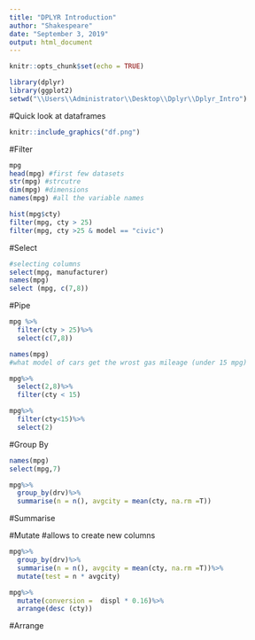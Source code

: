 ---
title: "DPLYR Introduction"
author: "Shakespeare"
date: "September 3, 2019"
output: html_document
---

```{r setup, include=FALSE}
knitr::opts_chunk$set(echo = TRUE)
```


```{r}
library(dplyr)
library(ggplot2)
setwd("\\Users\\Administrator\\Desktop\\Dplyr\\Dplyr_Intro")
```


#Quick look at dataframes

```{r pressure, echo=FALSE, fig.cap="A caption", out.width = '100%'}
knitr::include_graphics("df.png")
```


#Filter

```{r}
mpg
head(mpg) #first few datasets
str(mpg) #strcutre 
dim(mpg) #dimensions
names(mpg) #all the variable names

```
```{r}
hist(mpg$cty)
filter(mpg, cty > 25)
filter(mpg, cty >25 & model == "civic")
```


#Select
```{r}
#selecting columns
select(mpg, manufacturer)
names(mpg)
select (mpg, c(7,8))

```

#Pipe

```{r}
mpg %>%
  filter(cty > 25)%>%
  select(c(7,8))

names(mpg)
#what model of cars get the wrost gas mileage (under 15 mpg)

mpg%>%
  select(2,8)%>%
  filter(cty < 15)

mpg%>%
  filter(cty<15)%>%
  select(2)
```

#Group By

```{r}
names(mpg)
select(mpg,7)

mpg%>%
  group_by(drv)%>%
  summarise(n = n(), avgcity = mean(cty, na.rm =T))
```


#Summarise

#Mutate
#allows to create new columns
```{r}
mpg%>%
  group_by(drv)%>%
  summarise(n = n(), avgcity = mean(cty, na.rm =T))%>%
  mutate(test = n * avgcity)

mpg%>%
  mutate(conversion =  displ * 0.16)%>%
  arrange(desc (cty))
```


#Arrange
```{r}

```

